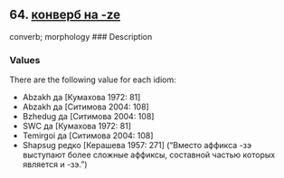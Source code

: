 ## 64. <a href =  'https://agricolamz.github.io/The_Circassian_Isoglosses_Database/64.html'>конверб на -ze</a>
converb; morphology
### Description



### Values
There are the following value for each idiom:

* Abzakh  да [Кумахова 1972: 81] 
* Abzakh  да [Ситимова 2004: 108] 
* Bzhedug  да [Ситимова 2004: 108] 
* SWC  да [Кумахова 1972: 81] 
* Temirgoi  да [Ситимова 2004: 108] 
* Shapsug  редко [Керашева 1957: 271] ("Вместо аффикса -зэ выступают более сложные аффиксы, составной частью которых является и -зэ.")

